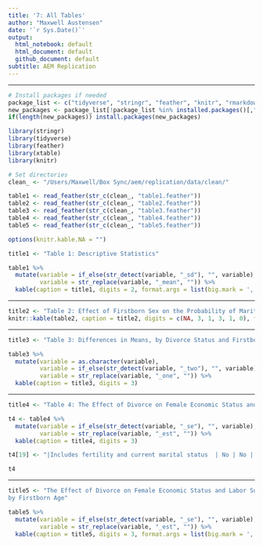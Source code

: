 ```yaml
---
title: '7: All Tables'
author: "Maxwell Austensen"
date: '`r Sys.Date()`'
output:
  html_notebook: default
  html_document: default
  github_document: default
subtitle: AEM Replication
---
```


***

```r
# Install packages if needed
package_list <- c("tidyverse", "stringr", "feather", "knitr", "rmarkdown")
new_packages <- package_list[!package_list %in% installed.packages()[,"Package"]]
if(length(new_packages)) install.packages(new_packages)

library(stringr)
library(tidyverse)
library(feather)
library(xtable)
library(knitr)

# Set directories
clean_ <- "/Users/Maxwell/Box Sync/aem/replication/data/clean/"
```


```r
table1 <- read_feather(str_c(clean_, "table1.feather"))
table2 <- read_feather(str_c(clean_, "table2.feather"))
table3 <- read_feather(str_c(clean_, "table3.feather"))
table4 <- read_feather(str_c(clean_, "table4.feather"))
table5 <- read_feather(str_c(clean_, "table5.feather"))
```

```r
options(knitr.kable.NA = "")
```

```r
title1 <- "Table 1: Descriptive Statistics"

table1 %>% 
  mutate(variable = if_else(str_detect(variable, "_sd"), "", variable),
         variable = str_replace(variable, "_mean", "")) %>%
  kable(caption = title1, digits = 2, format.args = list(big.mark = ','))
```

***

```r
title2 <- "Table 2: Effect of Firstborn Sex on the Probability of Marital Instability"
knitr::kable(table2, caption = title2, digits = c(NA, 3, 1, 3, 1, 0), format.args = list(big.mark = ','))
```

***

```r
title3 <- "Table 3: Differences in Means, by Divorce Status and Firstborn Sex (Ever-Married Mothers)"

table3 %>% 
  mutate(variable = as.character(variable),
         variable = if_else(str_detect(variable, "_two"), "", variable),
         variable = str_replace(variable, "_one", "")) %>%
  kable(caption = title3, digits = 3)
```

***

```r
title4 <- "Table 4: The Effect of Divorce on Female Economic Status and Labor Supply"

t4 <- table4 %>% 
  mutate(variable = if_else(str_detect(variable, "_se"), "", variable),
         variable = str_replace(variable, "_est", "")) %>% 
  kable(caption = title4, digits = 3)

t4[19] <- "|Includes fertility and current marital status  | No | No | No | Yes|"

t4
```

***

```r
title5 <- "The Effect of Divorce on Female Economic Status and Labor Supply,
by Firstborn Age"

table5 %>% 
  mutate(variable = if_else(str_detect(variable, "_se"), "", variable),
         variable = str_replace(variable, "_est", "")) %>%
  kable(caption = title5, digits = 3, format.args = list(big.mark = ','))
```



